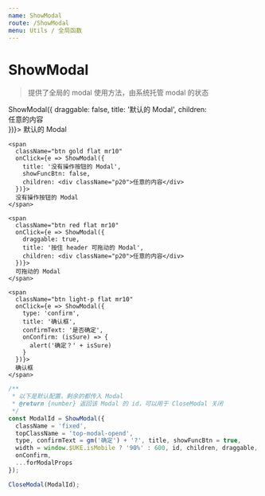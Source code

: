 ```yaml
---
name: ShowModal
route: /ShowModal
menu: Utils / 全局函数
---
```



# ShowModal

> 提供了全局的 modal 使用方法，由系统托管 modal 的状态

<Playground>
  <div>
    <span
      className="btn theme flat mr10"
      onClick={e => ShowModal({
        draggable: false,
        title: '默认的 Modal',
        children: <div className="p20">任意的内容</div>
      })}>
      默认的 Modal
    </span>

    <span
      className="btn gold flat mr10"
      onClick={e => ShowModal({
        title: '没有操作按钮的 Modal',
        showFuncBtn: false,
        children: <div className="p20">任意的内容</div>
      })}>
      没有操作按钮的 Modal
    </span>

    <span
      className="btn red flat mr10"
      onClick={e => ShowModal({
        draggable: true,
        title: '按住 header 可拖动的 Modal',
        children: <div className="p20">任意的内容</div>
      })}>
      可拖动的 Modal
    </span>

    <span
      className="btn light-p flat mr10"
      onClick={e => ShowModal({
        type: 'confirm',
        title: '确认框',
        confirmText: '是否确定',
        onConfirm: (isSure) => {
          alert('确定？' + isSure)
        }
      })}>
      确认框
    </span>
  </div>
</Playground>

```js
/**
 * 以下是默认配置，剩余的都传入 Modal
 * @return {number} 返回该 Modal 的 id，可以用于 CloseModal 关闭
 */
const ModalId = ShowModal({
  className = 'fixed',
  topClassName = 'top-modal-opend',
  type, confirmText = gm('确定') + '?', title, showFuncBtn = true,
  width = window.$UKE.isMobile ? '90%' : 600, id, children, draggable,
  onConfirm,
  ...forModalProps
});

CloseModal(ModalId);
```